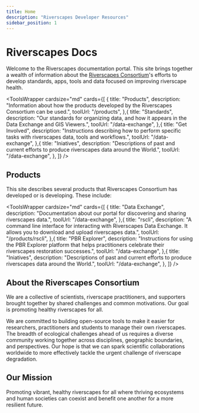 ```yaml
---
title: Home
description: "Riverscapes Developer Resources"
sidebar_position: 1
---
```


# Riverscapes Docs

Welcome to the Riverscapes documentation portal. This site brings together a wealth of information about the [Riverscapes Consortium](https://riverscapes.net)'s efforts to develop standards, apps, tools and data focused on improving riverscape health.



<ToolsWrapper
  cardsize="md"
  cards={[
    {
      title: "Products",
      description:
        "Information about how the products developed by the Riverscapes Consortium can be used.",
      toolUrl: "/products",
    },{
      title: "Standards",
      description:
        "Our standards for organizing data, and how it appears in the Data Exchange and GIS Viewers.",
      toolUrl: "/data-exchange",
    },{
      title: "Get Involved",
      description:
        "Instructions describing how to perform specific tasks with riverscapes data, tools and workflows.",
      toolUrl: "/data-exchange",
    },{
      title: "Iniatives",
      description:
        "Descriptions of past and current efforts to produce riverscapes data around the World.",
      toolUrl: "/data-exchange",
    },
  ]}
/>

## Products

This site describes several products that Riverscapes Consortium has developed or is developing. These include:

<ToolsWrapper
  cardsize="md"
  cards={[
    {
      title: "Data Exchange",
      description:
        "Documentation about our portal for discovering and sharing riverscapes data.",
      toolUrl: "/data-exchange",
    },{
      title: "rscli",
      description:
        "A command line interface for interacting with Riverscapes Data Exchange. It allows you to download and upload riverscapes data.",
      toolUrl: "/products/rscli",
    },{
      title: "PBR Explorer",
      description:
        "Instructions for using the PBR Explorer platform that helps practitioners celebrate their riverscapes restoration successes.",
      toolUrl: "/data-exchange",
    },{
      title: "Iniatives",
      description:
        "Descriptions of past and current efforts to produce riverscapes data around the World.",
      toolUrl: "/data-exchange",
    },
  ]}
/>


## About the Riverscapes Consortium

We are a collective of scientists, riverscape practitioners, and supporters brought together by shared challenges and common motivations. Our goal is promoting healthy riverscapes for all. 

We are committed to building open-source tools to make it easier for researchers, practitioners and students to manage their own riverscapes. The breadth of ecological challenges ahead of us requires a diverse community working together across disciplines, geographic boundaries, and perspectives. Our hope is that we can spark scientific collaborations worldwide to more effectively tackle the urgent challenge of riverscape degradation.

## Our Mission

Promoting vibrant, healthy riverscapes for all where thriving ecosystems and human societies can coexist and benefit one another for a more resilient future.